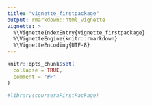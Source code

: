```yaml
---
title: "vignette_firstpackage"
output: rmarkdown::html_vignette
vignette: >
  %\VignetteIndexEntry{vignette_firstpackage}
  %\VignetteEngine{knitr::rmarkdown}
  %\VignetteEncoding{UTF-8}
---
```


```r
knitr::opts_chunk$set(
  collapse = TRUE,
  comment = "#>"
)
```

```r
#library(courseraFirstPackage)
```

